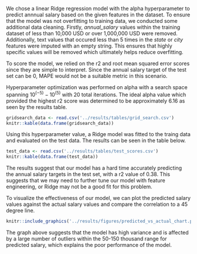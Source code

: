 We chose a linear Ridge regression model with the alpha hyperparameter to predict annnual salary based on the given features in the dataset. To ensure that the model was not overfitting to training data, we conducted some additional data cleaning. Firstly, *annual_salary* values within the training dataset of less than 10,000 USD or over 1,000,000 USD were removed. Additionally, text values that occured less than 5 times in the *state* or *city* features were imputed with an empty string. This ensures that highly specific values will be removed which ultimately helps reduce overfitting.

To score the model, we relied on the r2 and root mean squared error scores since they are simple to interpret. Since the annual salary target of the test set can be 0, MAPE would not be a suitable metric in this scenario.

Hyperparameter optimization was performed on alpha with a search space spanning $10^{(-5)} - 10^{(5)}$ with 20 total iterations. The ideal alpha value which provided the highest r2 score was determined to be approximately 6.16 as seen by the results table.

```r
gridsearch_data <- read.csv('../results/tables/grid_search.csv')
knitr::kable(data.frame(gridsearch_data))

```

Using this hyperparameter value, a Ridge model was fitted to the traing data and evaluated on the test data. The results can be seen in the table below.

```r
test_data <- read.csv('../results/tables/test_scores.csv')
knitr::kable(data.frame(test_data))

```

The results suggest that our model has a hard time accurately predicting the annual salary targets in the test set, with a r2 value of 0.38. This suggests that we may need to further tune our model with feature engineering, or Ridge may not be a good fit for this problem.

To visualize the effectiveness of our model, we can plot the predicted salary values against the actual salary values and compare the correlation to a 45 degree line.

```r
knitr::include_graphics('../results/figures/predicted_vs_actual_chart.png')

```

The graph above suggests that the model has high variance and is affected by a large number of outliers within the 50-150 thousand range for predicted salary, which explains the poor performance of the model.
